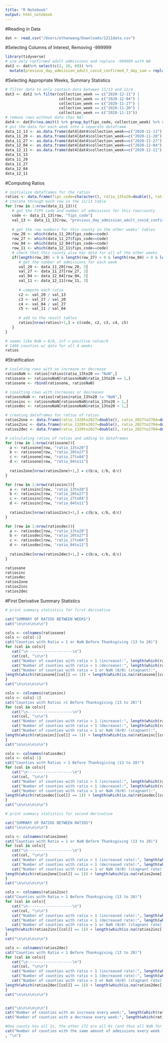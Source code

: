 ```yaml
---
title: "R Notebook"
output: html_notebook
---
```


#Reading in Data
```R
dat <- read.csv("/Users/ethanwang/Downloads/1211data.csv")
```

#Selecting Columns of Interest, Removing -999999
```R
library(tidyverse)
# use only confirmed adult admissions and replace -999999 with NA
dat2 <- dat%>% select(c(2, 10, 69)) %>% 
  mutate(previous_day_admission_adult_covid_confirmed_7_day_sum = replace(previous_day_admission_adult_covid_confirmed_7_day_sum, previous_day_admission_adult_covid_confirmed_7_day_sum == -999999, NA))  
```

#Selecting Appropriate Weeks, Summary Statistics
```R
# filter data to only contain data between 11/13 and 12/4
dat3 <- dat2 %>% filter(collection_week == c("2020-12-11") |
                        collection_week == c("2020-12-04") |
                        collection_week == c("2020-11-27") |
                        collection_week == c("2020-11-20") |
                        collection_week == c("2020-11-13")) 
# remove rows without data (has NA)
dat4 <- dat3%>%na.omit() %>% group_by(fips_code, collection_week) %>% summarize_if(is.numeric, sum)
# put the data for each week into a separate dataframe
data_11_13 <- as.data.frame(dat4[dat4$collection_week==c("2020-11-13"),])
data_11_20 <- as.data.frame(dat4[dat4$collection_week==c("2020-11-20"),])
data_11_27 <- as.data.frame(dat4[dat4$collection_week==c("2020-11-27"),])
data_12_04 <- as.data.frame(dat4[dat4$collection_week==c("2020-12-04"),])
data_12_11 <- as.data.frame(dat4[dat4$collection_week==c("2020-12-11"),])
data_11_13
data_11_20
data_11_27
data_12_04
data_12_11
```

#Computing Ratios
```R
# initialize dataframes for the ratios 
ratios <- data.frame(fips_code=character(), ratio_13to20=double(), ratio_20to27=double(), ratio_27to04=double(), ratio_04to11=double())
# iterate through each row in the 11/13 table
for (row in 1:nrow(data_11_13)){
   # get the FIPS code and number of admissions for this row/county
   code <- data_11_13[row, "fips_code"]
   val_13 <- data_11_13[row, "previous_day_admission_adult_covid_confirmed_7_day_sum"]
     
   # get the row numbers for this county in the other weeks' tables
   row_20 <- which(data_11_20$fips_code==code)
   row_27 <- which(data_11_27$fips_code==code)
   row_04 <- which(data_12_04$fips_code==code)
   row_11 <- which(data_12_11$fips_code==code)
   # check that this county also has data for all of the other weeks
   if(length(row_20) > 0 & length(row_27) > 0 & length(row_04) > 0 & length(row_11) > 0){
      # get the number of admissions for each week
      val_20 <- data_11_20[row_20, 3]
      val_27 <- data_11_27[row_27, 3]
      val_04 <- data_12_04[row_04, 3]
      val_11 <- data_12_11[row_11, 3]
      
      # compute each ratio
      c2 <- val_20 / val_13
      c3 <- val_27 / val_20
      c4 <- val_04 / val_27
      c5 <- val_11 / val_04
      
      # add to the result tables
      ratios[nrow(ratios)+1,] = c(code, c2, c3, c4, c5)
   }
}

# seems like NaN = 0/0, inf = positive value/0
# 1498 counties w/ data for all 4 weeks
ratios
```

#Stratification
```R
# isolating rows with no increase or decrease
ratiosNaN <- ratios[ratios$ratio_13to20 == "NaN",]
ratiosone <- ratiosnoNaN[ratiosnoNaN$ratio_13to20 == 1,]
ratiosone <- rbind(ratiosone, ratiosNaN)

# isoalting rows with increases or decreases
ratiosnoNaN <- ratios[ratios$ratio_13to20 != "NaN",]
ratiosinc <- ratiosnoNaN[ratiosnoNaN$ratio_13to20 > 1,]
ratiosdec <- ratiosnoNaN[ratiosnoNaN$ratio_13to20 < 1,]

# creating dataframes for ratios of ratios
ratios2one <- data.frame(ratio_1320to2027=double(), ratio_2027to2704=double(), ratio_2704to0411=double())
ratios2inc <- data.frame(ratio_1320to2027=double(), ratio_2027to2704=double(), ratio_2704to0411=double())
ratios2dec <- data.frame(ratio_1320to2027=double(), ratio_2027to2704=double(), ratio_2704to0411=double())

# calculating ratios of ratios and adding to dataframes
for (row in 1:nrow(ratiosone)){
  a <- ratiosone[row, "ratio_13to20"]
  b <- ratiosone[row, "ratio_20to27"]
  c <- ratiosone[row, "ratio_27to04"]
  d <- ratiosone[row, "ratio_04to11"]
  
  ratios2one[nrow(ratios2one)+1,] = c(b/a, c/b, d/c)
}

for (row in 1:nrow(ratiosinc)){
  a <- ratiosinc[row, "ratio_13to20"]
  b <- ratiosinc[row, "ratio_20to27"]
  c <- ratiosinc[row, "ratio_27to04"]
  d <- ratiosinc[row, "ratio_04to11"]
  
  ratios2inc[nrow(ratios2inc)+1,] = c(b/a, c/b, d/c)
}

for (row in 1:nrow(ratiosdec)){
  a <- ratiosdec[row, "ratio_13to20"]
  b <- ratiosdec[row, "ratio_20to27"]
  c <- ratiosdec[row, "ratio_27to04"]
  d <- ratiosdec[row, "ratio_04to11"]
  
  ratios2dec[nrow(ratios2dec)+1,] = c(b/a, c/b, d/c)
}

ratiosone
ratiosinc
ratiosdec
ratios2one
ratios2inc
ratios2dec
```

#First Derivative Summary Statistics
```R
# print summary statistics for first derivative

cat("SUMMARY OF RATIOS BETWEEN WEEKS")
cat("\n\n\n\n\n\n")

cols <- colnames(ratiosone)
cols <- cols[-1]
cat("Counties with Ratio = 1 or NaN Before Thanksgiving (13 to 20)")
for (col in cols){
   cat("\n--------------------\n")
   cat(col, "\n\n")
   cat("Number of counties with ratio > 1 (increase):", length(which(ratiosone[[col]] > 1)), "\n")
   cat("Number of counties with ratio < 1 (decrease):", length(which(ratiosone[[col]] < 1)), "\n")
   cat("Number of counties with ratio = 1 or NaN (0/0) (stagnant):", 
length(which(ratiosone[[col]] == 1)) + length(which(is.na(ratiosone[[col]]))), "\n")  
}
cat("\n\n\n\n\n\n")

cols <- colnames(ratiosinc)
cols <- cols[-1]
cat("Counties with Ratios >1 Before Thanksgiving (13 to 20)")
for (col in cols){
   cat("\n--------------------\n")
   cat(col, "\n\n")
   cat("Number of counties with ratio > 1 (increase):", length(which(ratiosinc[[col]] > 1)), "\n")
   cat("Number of counties with ratio < 1 (decrease):", length(which(ratiosinc[[col]] < 1)), "\n")
   cat("Number of counties with ratio = 1 or NaN (0/0) (stagnant):", 
length(which(ratiosinc[[col]] == 1)) + length(which(is.na(ratiosinc[[col]]))), "\n")  
}
cat("\n\n\n\n\n\n")

cols <- colnames(ratiosdec)
cols <- cols[-1]
cat("Counties with Ratios < 1 Before Thanksgiving (13 to 20)")
for (col in cols){
   cat("\n--------------------\n")
   cat(col, "\n\n")
   cat("Number of counties with ratio > 1 (increase):", length(which(ratiosdec[[col]] > 1)), "\n")
   cat("Number of counties with ratio < 1 (decrease):", length(which(ratiosdec[[col]] < 1)), "\n")
   cat("Number of counties with ratio = 1 or NaN (0/0) (stagnant):", 
length(which(ratiosdec[[col]] == 1)) + length(which(is.na(ratiosdec[[col]]))), "\n")  
}
cat("\n\n\n\n\n\n")
```

```R
# print summary statistics for second derivative

cat("SUMMARY OF RATIOS BETWEEN RATIOS")
cat("\n\n\n\n\n\n")

cols <- colnames(ratios2one)
cat("Counties with Ratio = 1 or NaN Before Thanksgiving (13 to 20)")
for (col in cols){
   cat("\n--------------------\n")
   cat(col, "\n\n")
   cat("Number of counties with ratio > 1 (increased rate):", length(which(ratios2one[[col]] > 1)), "\n")
   cat("Number of counties with ratio < 1 (decreased rate):", length(which(ratios2one[[col]] < 1)), "\n")
   cat("Number of counties with ratio = 1 or NaN (0/0) (stagnant rate):", 
length(which(ratios2one[[col]] == 1)) + length(which(is.na(ratios2one[[col]]))), "\n")  
}
cat("\n\n\n\n\n\n")

cols <- colnames(ratios2inc)
cat("Counties with Ratio > 1 Before Thanksgiving (13 to 20)")
for (col in cols){
   cat("\n--------------------\n")
   cat(col, "\n\n")
   cat("Number of counties with ratio > 1 (increased rate):", length(which(ratios2inc[[col]] > 1)), "\n")
   cat("Number of counties with ratio < 1 (decreased rate):", length(which(ratios2inc[[col]] < 1)), "\n")
   cat("Number of counties with ratio = 1 or NaN (0/0) (stagnant rate):", 
length(which(ratios2inc[[col]] == 1)) + length(which(is.na(ratios2inc[[col]]))), "\n")  
}
cat("\n\n\n\n\n\n")

cols <- colnames(ratios2dec)
cat("Counties with Ratio < 1 Before Thanksgiving (13 to 20)")
for (col in cols){
   cat("\n--------------------\n")
   cat(col, "\n\n")
   cat("Number of counties with ratio > 1 (increased rate):", length(which(ratios2dec[[col]] > 1)), "\n")
   cat("Number of counties with ratio < 1 (decreased rate):", length(which(ratios2dec[[col]] < 1)), "\n")
   cat("Number of counties with ratio = 1 or NaN (0/0) (stagnant rate):", 
length(which(ratios2dec[[col]] == 1)) + length(which(is.na(ratios2dec[[col]]))), "\n")  
}
cat("\n\n\n\n\n\n")


cat("\n\n\n\n\n\n")
cat("Number of counties with an increase every week:", length(which(ratios[["ratio_13to20"]] > 1 & ratios[["ratio_20to27"]] > 1 & ratios[["ratio_27to04"]] > 1 & ratios[["ratio_04to11"]] > 1)), "\n")
cat("Number of counties with a decrease every week:", length(which(ratios[["ratio_13to20"]] < 1 & ratios[["ratio_20to27"]] < 1 & ratios[["ratio_27to04"]] < 1 & ratios[["ratio_04to11"]] < 1)), "\n")

#One county has all 1s, the other 172 are all 0s (and thus all NaN for ratios)
cat("Number of counties with the same amount of admissions every week (all ratios of 1 or NaN):", length(which(ratios[["ratio_13to20"]] == 1 & ratios[["ratio_20to27"]] == 1 & ratios[["ratio_27to04"]] == 1 & ratios[["ratio_04to11"]] == 1)) + length(which(ratios[["ratio_13to20"]] == "NaN" & ratios[["ratio_20to27"]] == "NaN" & ratios[["ratio_27to04"]] == "NaN" & ratios[["ratio_04to11"]] == "NaN"))
, "\n") 


```